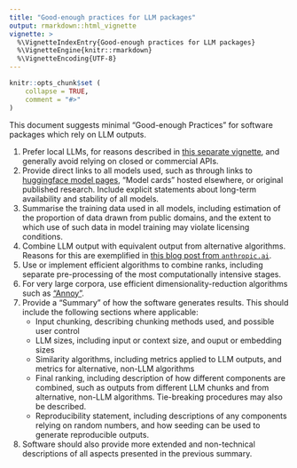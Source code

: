 ```yaml
---
title: "Good-enough practices for LLM packages"
output: rmarkdown::html_vignette
vignette: >
  %\VignetteIndexEntry{Good-enough practices for LLM packages}
  %\VignetteEngine{knitr::rmarkdown}
  %\VignetteEncoding{UTF-8}
---
```


```r
knitr::opts_chunk$set (
    collapse = TRUE,
    comment = "#>"
)
```

This document suggests minimal "Good-enough Practices" for software packages
which rely on LLM outputs.

1. Prefer local LLMs, for reasons described in [this separate
   vignette](https://docs.ropensci.org/pkgmatch/articles/why-local-llms.html),
    and generally avoid relying on closed or commercial APIs.
2. Provide direct links to all models used, such as through links to
    [huggingface model pages](https://huggingface.co/models), "Model cards"
    hosted elsewhere, or original published research. Include explicit
    statements about long-term availability and stability of all models.
3. Summarise the training data used in all models, including estimation of the
    proportion of data drawn from public domains, and the extent to which use of
    such data in model training may violate licensing conditions.
4. Combine LLM output with equivalent output from alternative algorithms.
    Reasons for this are exemplified in [this blog post from
    `anthropic.ai`](https://www.anthropic.com/news/contextual-retrieval).
5. Use or implement efficient algorithms to combine ranks, including separate
    pre-processing of the most computationally intensive stages.
6. For very large corpora, use efficient dimensionality-reduction algorithms
    such as ["Annoy"](https://github.com/spotify/annoy).
7. Provide a "Summary" of how the software generates results. This should
    include the following sections where applicable:
      - Input chunking, describing chunking methods used, and possible user control
      - LLM sizes, including input or context size, and ouput or embedding sizes
      - Similarity algorithms, including metrics applied to LLM outputs, and
          metrics for alternative, non-LLM algorithms
      - Final ranking, including description of how different components are
        combined, such as outputs from different LLM chunks and from
        alternative, non-LLM algorithms. Tie-breaking procedures may also be
        described.
      - Reproducibility statement, including descriptions of any components
        relying on random numbers, and how seeding can be used to generate
        reproducible outputs.
8. Software should also provide more extended and non-technical descriptions of
   all aspects presented in the previous summary.
